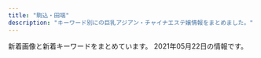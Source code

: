 ```yaml
---
title: "駒込・田端"
description: "キーワード別にの巨乳アジアン・チャイナエステ嬢情報をまとめました。"
---
```


新着画像と新着キーワードをまとめています。
2021年05月22日の情報です。

<DmmAffiliateIns />
<KeywordTable
  shops={
    [
    {
        "url": "http://koukou.ests.co/",
        "name": "\u3046\u3055\u304e",
        "img_links": [],
        "keywords": {},
        "station": "JR\u99d2\u8fbc\u99c5\u5317\u53e3"
    },
    {
        "img_links": [],
        "url": "http://ko-relax.info/",
        "station": "JR\u99d2\u8fbc\u99c5\u6771\u53e3",
        "keywords": {},
        "name": "\u3066\u3082\u307f\u3084"
    },
    {
        "img_links": [
            "http://arm-es.com/media/sites/13/2021/02/1612779404-flash.jpg",
            "http://arm-es.com/media/sites/13/elementor/thumbs/1620398909-1-p6tkxy0ltzgi90uyzgw6t8z0s28e1bsp25cklhd2g0.jpg",
            "http://arm-es.com/media/sites/13/elementor/thumbs/1615907550-DE5AD401-0C44-4EC3-AB52-CB94A75B4D20-p4b3gedphkahsbf1rk9reb6hl6w950twbseooo34ps.jpeg",
            "http://arm-es.com/media/sites/13/elementor/thumbs/1612941284-4-p2nc3352g60s96v5co6mldhnb4p4bafgpa9apqyco0.jpg",
            "http://arm-es.com/media/sites/13/2021/03/1616658265-717B549D-EE02-4F25-9DF3-43649AB2785F.jpeg",
            "http://arm-es.com/media/sites/13/2021/02/1612779406-flash1.jpg",
            "http://arm-es.com/media/sites/13/elementor/thumbs/1612941267-3-p2nc2n5s8wdne3iijmujipa4axtqhup7qyec8bx9rs.jpg",
            "http://arm-es.com/media/sites/13/elementor/thumbs/1612941410-5-p2nc6dkpe7hnic39qqy6x9d191f82kitxforuwdz20.jpg",
            "http://arm-es.com/media/sites/13/2021/02/r2-1.jpg",
            "http://arm-es.com/media/sites/13/2021/02/r1-1.jpg",
            "http://arm-es.com/media/sites/13/elementor/thumbs/1612941284-4-p2nc3351h2zivgvaybr7738yehmz4pgnh5hle19ku0.jpg",
            "http://arm-es.com/media/sites/13/elementor/thumbs/1612941250-2-p2nc276j0prrwq5q4xxvubba7e0huzxs0rb32mkypk.jpg",
            "http://arm-es.com/media/sites/13/elementor/thumbs/1612941250-2-p2nc276jzst1ag5kjadb8ljz412n1kwl8w2sec9qjk.jpg",
            "http://arm-es.com/media/sites/13/2021/02/1612776477-top.jpg",
            "http://arm-es.com/media/sites/13/elementor/thumbs/1613538765-F562FBE7-D9D5-4A85-97B7-94AF100F9870-p2zdfc5no7l6u0mpugrrh7estz1rfzcbvcszv6b2cg.jpeg",
            "http://arm-es.com/media/sites/13/elementor/thumbs/1612941234-1-p2nc1s54yg8g4orez3va4pcllv4rmf8vutn0pww1b4.jpg",
            "http://arm-es.com/media/sites/13/elementor/thumbs/1612941358-6-p2nc50p3itmqqm29o5tlblp2d044yb4sepriwieg1k.jpg",
            "http://arm-es.com/media/sites/13/2021/04/1620398909-1.jpg",
            "http://arm-es.com/media/sites/13/elementor/thumbs/1612941267-3-p2nc2n5t7zewrticxz9ywzit7kvvofo0z361k1m1ls.jpg",
            "http://arm-es.com/media/sites/13/2021/03/1616658266-9AFA83A6-DA81-4A53-8BB7-573D97A63C23.jpeg",
            "http://arm-es.com/media/sites/13/elementor/thumbs/1614830040-A4F263E2-84CF-4064-849B-5F1D3A8962B7-p3pdykoker7f35d9jk8yis75bexrtphuaa8gl2e10g.jpeg",
            "http://arm-es.com/media/sites/13/2021/02/1612941410-5.jpg",
            "http://arm-es.com/media/sites/13/elementor/thumbs/1619432795-1-p6a48o8wfryoxtz2upg7drb5sqdut37uwnb0df4h40.jpg",
            "http://arm-es.com/media/sites/13/2021/02/1613544003-c19.jpg",
            "http://arm-es.com/media/sites/13/elementor/thumbs/1612941234-1-p2nc1s53zd76qyrkkrfuqf3wp82mfua2movbe779h4.jpg"
        ],
        "url": "http://arm-es.com/",
        "keywords": {},
        "station": "JR\u99d2\u8fbc\u99c5\u6771\u53e3",
        "name": "\u30de\u30b7\u30e5\u30de\u30ed"
    },
    {
        "keywords": {
            "D": 48,
            "86": 36,
            "87": 12,
            "83": 12,
            "C": 12
        },
        "station": "JR\u99d2\u8fbc\u99c5\u5317\u53e3",
        "name": "\u7652\u51e6\uff5e\u30e6\u30c9\u30b3\u30ed\uff5e",
        "url": "http://relaxation.ebb.jp/",
        "img_links": [
            "http://relaxation.ebb.jp/2/uploadimg/1614080688.jpg",
            "http://relaxation.ebb.jp/dozdLZQPkhPUwC2.png",
            "http://relaxation.ebb.jp/2/uploadimg/1614080543.jpg",
            "http://relaxation.ebb.jp/2/uploadimg/1614080305.jpg",
            "http://relaxation.ebb.jp/2/uploadimg/1614080587.jpg",
            "http://relaxation.ebb.jp/2/uploadimg/1614080597.jpg",
            "http://relaxation.ebb.jp/2/uploadimg/1614080603.jpg",
            "http://relaxation.ebb.jp/2/uploadimg/1614949857.jpg",
            "http://relaxation.ebb.jp/2/uploadimg/1615986161.jpg",
            "http://relaxation.ebb.jp/2/uploadimg/1614080617.jpg",
            "http://relaxation.ebb.jp/int3.jpg",
            "http://relaxation.ebb.jp/2/uploadimg/1614080675.jpg",
            "http://relaxation.ebb.jp/int1.jpg",
            "http://relaxation.ebb.jp/vis_theptframe.png",
            "http://relaxation.ebb.jp/2/uploadimg/1614080297.jpg",
            "http://relaxation.ebb.jp/int2.jpg",
            "http://relaxation.ebb.jp/2/uploadimg/1614080268.jpg"
        ]
    },
    {
        "name": "\u30b9\u30c8\u30fc\u30ea\u30fc",
        "keywords": {
            "89": 2,
            "D": 8,
            "88": 6
        },
        "station": "JR\u99d2\u8fbc\u99c5\u5357\u53e3",
        "img_links": [
            "http://www.ko-story.com/css/staff/staff-0013-b.jpg",
            "http://www.ko-story.com/css/main-staff01.jpg",
            "http://www.ko-story.com/css/main-staff03.jpg",
            "http://www.ko-story.com/css/osusume-013.jpg",
            "http://www.ko-story.com/css/nav/nav-002.jpg",
            "http://www.ko-story.com/css/nav/nav-006.jpg",
            "http://www.ko-story.com/css/tel01.png",
            "http://www.ko-story.com/css/top01-left03.jpg",
            "http://www.ko-story.com/css/osusume-011.jpg",
            "http://www.ko-story.com/css/nav/nav-003.jpg",
            "http://www.ko-story.com/css/head-change.jpg",
            "http://www.ko-story.com/css/staff/staff-012-b.jpg",
            "http://www.ko-story.com/css/staff/staff-0013-a.jpg",
            "http://www.ko-story.com/css/staff/staff-0014-b.jpg",
            "http://www.ko-story.com/css/staff/staff-010-b.jpg",
            "http://www.ko-story.com/css/nav/nav-007.jpg",
            "http://www.ko-story.com/css/staff/staff-0014-a.jpg",
            "http://www.ko-story.com/css/staff/staff-010-a.jpg",
            "http://www.ko-story.com/css/osusume-00014a.jpg",
            "http://www.ko-story.com/css/top01-left02.jpg",
            "http://www.ko-story.com/css/nav/nav-004.jpg",
            "http://www.ko-story.com/css/staff/staff-012-a.jpg",
            "http://www.ko-story.com/css/top01-left01.png",
            "http://www.ko-story.com/css/nav/nav-005.jpg",
            "http://www.ko-story.com/css/nav/nav-001.jpg",
            "http://www.ko-story.com/css/main-girl02.png"
        ],
        "url": "http://www.ko-story.com/"
    },
    {
        "img_links": [],
        "url": "http://iyashinomori.oks.bz/",
        "keywords": {},
        "station": "JR\u99d2\u8fbc\u99c5\u5357\u53e3",
        "name": "\u7652\u3057\u306e\u68ee"
    }
]
}
/>
<DmmAffiliateScript />
